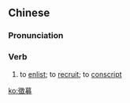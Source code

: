 ==Chinese==
{{zh-forms|s=征募}}

===Pronunciation===
{{zh-pron
|m=zhēngmù
|c=zing1 mou6
|mn=qz:chng-mō͘/xm:cheng-bō͘/zz:teng-bō͘
|cat=v
}}

===Verb===
{{zh-verb}}

# to [[enlist]]; to [[recruit]]; to [[conscript]]

[[ko:徵募]]
